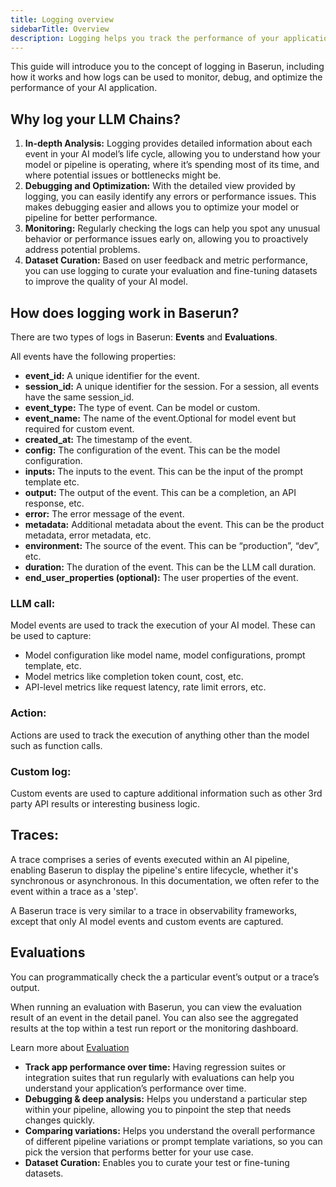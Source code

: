 ```yaml
---
title: Logging overview
sidebarTitle: Overview
description: Logging helps you track the performance of your application, identify issues, and understand the application’s behavior.
---
```


This guide will introduce you to the concept of logging in Baserun, including how it works and how logs can be used to monitor, debug, and optimize the performance of your AI application.​

## Why log your LLM Chains?

1. **In-depth Analysis:** Logging provides detailed information about each event in your AI model’s life cycle, allowing you to understand how your model or pipeline is operating, where it’s spending most of its time, and where potential issues or bottlenecks might be.
2. **Debugging and Optimization:** With the detailed view provided by logging, you can easily identify any errors or performance issues. This makes debugging easier and allows you to optimize your model or pipeline for better performance.
3. **Monitoring:** Regularly checking the logs can help you spot any unusual behavior or performance issues early on, allowing you to proactively address potential problems.
4. **Dataset Curation:** Based on user feedback and metric performance, you can use logging to curate your evaluation and fine-tuning datasets to improve the quality of your AI model.

## How does logging work in Baserun?

There are two types of logs in Baserun: **Events** and **Evaluations**.

<Accordion title="Event properties:">
All events have the following properties:

- **event_id:** A unique identifier for the event.
- **session_id:** A unique identifier for the session. For a session, all events have the same session_id.
- **event_type:** The type of event. Can be model or custom.
- **event_name:** The name of the event.Optional for model event but required for custom event.
- **created_at:** The timestamp of the event.
- **config:** The configuration of the event. This can be the model configuration.
- **inputs:** The inputs to the event. This can be the input of the prompt template etc.
- **output:** The output of the event. This can be a completion, an API response, etc.
- **error:** The error message of the event.
- **metadata:** Additional metadata about the event. This can be the product metadata, error metadata, etc.
- **environment:** The source of the event. This can be “production”, “dev”, etc.
- **duration:** The duration of the event. This can be the LLM call duration.
- **end_user_properties (optional):** The user properties of the event.

</Accordion>

### LLM call:

Model events are used to track the execution of your AI model. These can be used to capture:

- Model configuration like model name, model configurations, prompt template, etc.
- Model metrics like completion token count, cost, etc.
- API-level metrics like request latency, rate limit errors, etc.

### Action:

Actions are used to track the execution of anything other than the model such as function calls.

### Custom log:

Custom events are used to capture additional information such as other 3rd party API results or interesting business logic.

## Traces:

A trace comprises a series of events executed within an AI pipeline, enabling Baserun to display the pipeline's entire lifecycle, whether it's synchronous or asynchronous. In this documentation, we often refer to the event within a trace as a 'step'.

A Baserun trace is very similar to a trace in observability frameworks, except that only AI model events and custom events are captured.

## Evaluations

You can programmatically check the a particular event’s output or a trace’s output.

When running an evaluation with Baserun, you can view the evaluation result of an event in the detail panel. You can also see the aggregated results at the top within a test run report or the monitoring dashboard.

Learn more about [Evaluation](/testing/evaluation)

- **Track app performance over time:** Having regression suites or integration suites that run regularly with evaluations can help you understand your application’s performance over time.
- **Debugging & deep analysis:** Helps you understand a particular step within your pipeline, allowing you to pinpoint the step that needs changes quickly.
- **Comparing variations:** Helps you understand the overall performance of different pipeline variations or prompt template variations, so you can pick the version that performs better for your use case.
- **Dataset Curation:** Enables you to curate your test or fine-tuning datasets.
